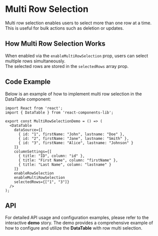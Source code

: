 
<Meta title="Organisms/DataTable/Row Multi Selection" />

# Multi Row Selection

Multi row selection enables users to select more than one row at a time.  
This is useful for bulk actions such as deletion or updates.

## How Multi Row Selection Works

When enabled via the `enableMultiRowSelection` prop, users can select multiple rows simultaneously.  
The selected rows are stored in the `selectedRows` array prop.

## Code Example

Below is an example of how to implement multi row selection in the DataTable component:

```tsx
import React from 'react';
import { DataTable } from 'react-components-lib';

export const MultiRowSelectionDemo = () => (
  <DataTable
    dataSource={[
      { id: "1", firstName: "John", lastname: "Doe" },
      { id: "2", firstName: "Jane", lastname: "Smith" },
      { id: "3", firstName: "Alice", lastname: "Johnson" }
    ]}
    columnSettings={[
      { title: "ID", column: "id" },
      { title: "First Name", column: "firstName" },
      { title: "Last Name", column: "lastname" }
    ]}
    enableRowSelection
    enableMultiRowSelection
    selectedRows={["1", "3"]}
  />
);
```
## API
For detailed API usage and configuration examples, please refer to the interactive **demo** story. The demo provides a comprehensive example of how to configure and utilize the **DataTable** with row multi selection.